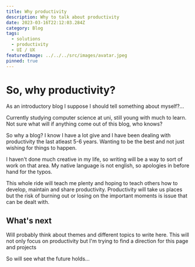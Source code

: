 ```yaml
---
title: Why productivity
description: Why to talk about productivity
date: 2023-03-16T22:12:03.284Z
category: Blog
tags:
  - solutions
  - productivity
  - UI / UX
featuredImage: ../../../src/images/avatar.jpeg
pinned: true
---
```



# So, why productivity?

As an introductory blog I suppose I should tell something about myself?...

Currently studying computer science at uni, still young with much to learn. Not sure what will if anything come out of this blog, who knows?

So why a blog? I know I have a lot give and I have been dealing with productivity the last atleast 5-6 years. Wanting to be the best and not just wishing for things to happen.

I haven't done much creative in my life, so writing will be a way to sort of work on that area. My native language is not english, so apologies in before hand for the typos.

This whole ride will teach me plenty and hoping to teach others how to develop, maintain and share productivity. Productivity will take us places but the risk of burning out or losing on the important moments is issue that can be dealt with.

## What's next

Will probably think about themes and different topics to write here. This will not only focus on productivity but I'm trying to find a direction for this page and projects

So will see what the future holds...
